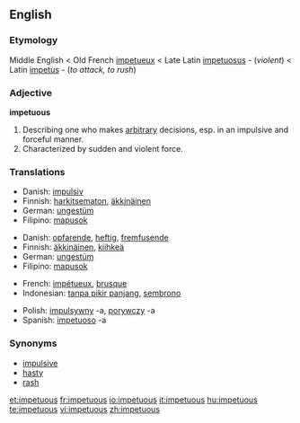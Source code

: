 ==English==

===Etymology===
Middle English < Old French [[impetueux]] < Late Latin [[impetuosus]] - (''violent'') < Latin [[impetus]] - (''to attack, to rush'') 

===Adjective===
'''impetuous'''

# Describing one who makes [[arbitrary]] decisions, esp. in an impulsive and forceful manner.
# Characterized by sudden and violent force.

===Translations===
{{trans-top|describing one who makes arbitrary decisions}}
*Danish: [[impulsiv]]
*Finnish: [[harkitsematon]], [[äkkinäinen]]
*German: [[ungestüm]]
*Filipino: [[mapusok]]
{{trans-mid}}
{{trans-bottom}}

{{trans-top|characterized by sudden and violent force}}
*Danish: [[opfarende]], [[heftig]], [[fremfusende]]
*Finnish: [[äkkinäinen]], [[kiihkeä]]
*German: [[ungestüm]]
*Filipino: [[mapusok]]
{{trans-mid}}
{{trans-bottom}}

{{checktrans-top}}
*French: [[impétueux]], [[brusque]]
*Indonesian: [[tanpa pikir panjang]], [[sembrono]]
{{checktrans-mid}}
*Polish: [[impulsywny]] -a, [[porywczy]] -a
*Spanish: [[impetuoso]] -a
{{checktrans-bottom}}

===Synonyms===
*[[impulsive]]
*[[hasty]]
*[[rash]]

[[et:impetuous]]
[[fr:impetuous]]
[[io:impetuous]]
[[it:impetuous]]
[[hu:impetuous]]
[[te:impetuous]]
[[vi:impetuous]]
[[zh:impetuous]]